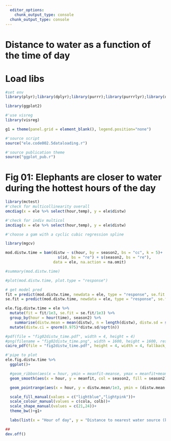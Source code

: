 ```yaml
---
  editor_options:
    chunk_output_type: console
  chunk_output_type: console
---
```


# Distance to water as a function of the time of day

# Load libs

```r
#set env
library(plyr);library(dplyr);library(purrr);library(purrrlyr);library(data.table);library(lubridate);library(tidyr)

library(ggplot2)

#'use visreg
library(visreg)

g1 = theme(panel.grid = element_blank(), legend.position="none")
```

```r
#'source script
source("ele.code002.5dataloading.r")

#'source publication theme
source("ggplot_pub.r")
```

# Fig 01: Elephants are closer to water during the hottest hours of the day

```r
library(mctest)
#'check for multicollinearity overall
omcdiag(x = ele %>% select(hour,temp), y = ele$distw)

#'check for indiv multicol
imcdiag(x = ele %>% select(hour,temp), y = ele$distw)
```



```r
#'choose a gam with a cyclic cubic regression spline

library(mgcv)

mod.distw.time = bam(distw ~ s(hour, by = season2, bs = "cc", k = 5)+
                       s(id, bs = "re") + s(season2, bs = "re"),
                     data = ele, na.action = na.omit)

#summary(mod.distw.time)

#plot(mod.distw.time, plot.type = "response")
```

```r
# get model pred
fit = predict(mod.distw.time, newdata = ele, type = "response", se.fit = T)$fit
se.fit = predict(mod.distw.time, newdata = ele, type = "response", se.fit = T)$se.fit

ele.fig.distw.time = ele %>%
  mutate(fit = fit/1e3, se.fit = se.fit/1e3) %>%
  group_by(hour = hour(time), season2) %>%
    summarise(distw.mean = mean(distw), n = length(distw), distw.sd = sd(distw), meanfit = mean(fit, na.rm = T), meanse = mean(se.fit, na.rm = T)) %>%
  mutate(distw.ci = qnorm(0.975)*distw.sd/sqrt(n))
```


```r
#pdf(file = "fig02distw_time.pdf", width = 4, height = 4)
#png(filename = "fig02distw_time.png", width = 1600, height = 1600, res = 500)
cairo_pdf(file = "fig2distw_time.pdf", height = 4, width = 4, fallback_resolution = 600)

#'pipe to plot
ele.fig.distw.time %>%
  ggplot()+

  #geom_ribbon(aes(x = hour, ymin = meanfit-meanse, ymax = meanfit+meanse, group = season2, fill = season2), alpha = 0.4)+
  geom_smooth(aes(x = hour, y = meanfit, col = season2, fill = season2), lty = 1, show_guide = F, lwd = 0.5)+

  geom_pointrange(aes(x = hour, y = distw.mean/1e3, ymin = (distw.mean-distw.ci)/1e3, ymax = (distw.mean+distw.ci)/1e3, col = season2, shape = season2), fatten = 10, fill = "white", lty = 1, lwd = 0.2, position = position_dodge(width = 0.5), stroke = 0.7)+

  scale_fill_manual(values = c("lightblue","lightpink"))+
  scale_colour_manual(values = c(cola, colb))+
  scale_shape_manual(values = c(21,24))+
  theme_bw()+g1+

  labs(list(x = "Hour of day", y = "Distance to nearest water source (km)"))

##
dev.off()
```
